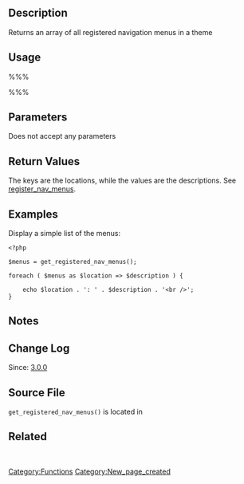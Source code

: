 {{Stub}}
== Description ==

Returns an array of all registered navigation menus in a theme

== Usage ==
%%%<?php get_registered_nav_menus(); ?>%%%
== Parameters ==
Does not accept any parameters

== Return Values ==
{{Return||array|All registered navigation menus in a theme.}}

The keys are the locations, while the values are the descriptions. See [[Function Reference/register nav menus|register_nav_menus]].

== Examples ==

Display a simple list of the menus:

<pre>
<?php

$menus = get_registered_nav_menus();

foreach ( $menus as $location => $description ) {

	echo $location . ': ' . $description . '<br />';
}
</pre>

== Notes ==

== Change Log ==

Since: [[Version 3.0|3.0.0]]

== Source File ==

<tt>get_registered_nav_menus()</tt> is located in {{Trac|wp-includes/nav-menu.php}}

== Related ==
&nbsp;

[[Category:Functions]]

[[Category:New_page_created]]